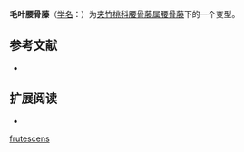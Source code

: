 {{Infraspeciesbox
| image = 
| image_caption = 
| status = 
| status_system = 
| species link = 腰骨藤
| genus = Ichnocarpus
| species = frutescens
| forma = pubescens
| authority = Markgr.
| synonyms = 
|}}

'''毛叶腰骨藤'''（[[学名|学名]]：{{lang|la|'''''Ichnocarpus frutescens'' f. ''pubescens'''''}}）为[[夹竹桃科|夹竹桃科]][[腰骨藤属|腰骨藤属]][[腰骨藤|腰骨藤]]下的一个变型。

== 参考文献 ==
{{refbegin}}
* {{CPNI| zh=毛叶腰骨藤 | id=125-32691 | binomial=Ichnocarpus frutescens | authority=Markgr. | form=pubescens | accessdate=2013-01-17}}
{{refend}}

== 扩展阅读 ==
{{refbegin}}
* {{wikispecies-inline|Ichnocarpus frutescens f. pubescens|毛叶腰骨藤}}
{{refend}}

[[Category:腰骨藤属|frutescens]]


{{plant-stub}}